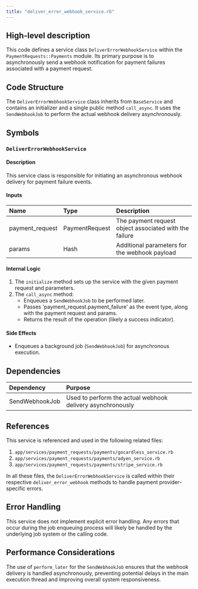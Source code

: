```yaml
---
title: "deliver_error_webhook_service.rb"
---
```


## High-level description
This code defines a service class `DeliverErrorWebhookService` within the `PaymentRequests::Payments` module. Its primary purpose is to asynchronously send a webhook notification for payment failures associated with a payment request.

## Code Structure
The `DeliverErrorWebhookService` class inherits from `BaseService` and contains an initializer and a single public method `call_async`. It uses the `SendWebhookJob` to perform the actual webhook delivery asynchronously.

## Symbols

### `DeliverErrorWebhookService`
#### Description
This service class is responsible for initiating an asynchronous webhook delivery for payment failure events.

#### Inputs
| Name | Type | Description |
|:-----|:-----|:------------|
| payment_request | PaymentRequest | The payment request object associated with the failure |
| params | Hash | Additional parameters for the webhook payload |

#### Internal Logic
1. The `initialize` method sets up the service with the given payment request and parameters.
2. The `call_async` method:
   - Enqueues a `SendWebhookJob` to be performed later.
   - Passes 'payment_request.payment_failure' as the event type, along with the payment request and params.
   - Returns the result of the operation (likely a success indicator).

#### Side Effects
- Enqueues a background job (`SendWebhookJob`) for asynchronous execution.

## Dependencies
| Dependency | Purpose |
|:-----------|:--------|
| SendWebhookJob | Used to perform the actual webhook delivery asynchronously |

## References
This service is referenced and used in the following related files:
1. `app/services/payment_requests/payments/gocardless_service.rb`
2. `app/services/payment_requests/payments/adyen_service.rb`
3. `app/services/payment_requests/payments/stripe_service.rb`

In all these files, the `DeliverErrorWebhookService` is called within their respective `deliver_error_webhook` methods to handle payment provider-specific errors.

## Error Handling
This service does not implement explicit error handling. Any errors that occur during the job enqueuing process will likely be handled by the underlying job system or the calling code.

## Performance Considerations
The use of `perform_later` for the `SendWebhookJob` ensures that the webhook delivery is handled asynchronously, preventing potential delays in the main execution thread and improving overall system responsiveness.